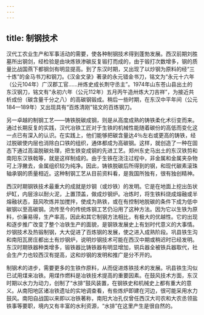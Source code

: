 ```yaml
---
---
---
```

title: 制钢技术
---



汉代工农业生产和军事活动的需要，使各种制钢技术得到蓬勃发展。西汉前期刘胜墓所出钢剑，经检验是由块炼铁渗碳反复锻打而成的，由于锻打次数增多，钢的质量比战国燕下都钢剑有明显提高。到了东汉时期，又出现了以炒钢为原料的经“三十炼”的金马书刀和钢刀。《汉金文录》著录的永元错金书刀，铭文为“永元十六年（公元104年）广汉郡工官……卅炼史成长荆守丞主”。1974年山东苍山县出土的东汉钢刀，铭文有“永初六年（公元112年）五月丙午造卅炼大刀吉祥”，为接近共析成份（碳含量千分之八）的高碳钢锻成。稍后一些时期，在东汉中平年间（公元184—189年）又出现具有“百炼清刚”铭文的百炼钢刀。

另一卓越的制钢工艺——铸铁脱碳成钢，则是从高度成熟的铸铁柔化术衍变而来。通过长期反复的实践，汉代冶铁工匠对于生铁的机械性能随着碳份的高低而变化这一点已有深入的认识。在实践上，他们能够把碳含量达4％左右或更高的铸铁，经过脱碳使内层也消除白口铁的组织，通体都成为高碳钢。这样，就创造了一种在固态下通过高温脱碳处理，把生铁变成钢的先进工艺。郑州东史马出土的东汉铁剪和南阳东汉铁戟等，就是这样制成的。由于生铁在浇注过程中，非金属和金属夹杂物可上浮撇去，金属组织较为纯净。因此，铸铁脱碳后所得到的钢，和现代碳素滚珠轴承钢的质量相近。这种制钢工艺从目前资料看，是我国所独有，很有独创精神。

西汉时期钢铁技术最重大的成就是炒钢（或炒铁）的发明。它是在地面上挖出缶状炉缸，内层涂以耐火泥，上置顶盖，做成炒钢炉。冶炼时，将生铁料烧成熔融或半熔融状态，鼓风吹炼并加搅拌，使成为熟铁，或在有控制地脱碳的条件下成为低中碳钢以至高碳钢。流传至今的传统炼钢工艺仍沿用了这种方法。因为它以生铁为原料，价廉易得，生产率高，因此和其它制钢方法相比，有极大的优越性。它的出现和逐步推广改变了整个冶铁生产的面貌，是钢铁发展史上有划时代意义的大事情。炒钢技术及热锻制钢，大大促进了百炼钢的发展，使之进入成熟阶段。巩县铁生沟和南阳瓦房庄都出土有炒钢炉，说明炒钢技术可能在西汉中期或稍迟时已经发明。东汉时期铁器种类增多，锻铁器比铸铁器有明显增加，铜兵器全被铁兵器取代，社会生产力也较西汉有提高，这和炒钢的发明和推广是分不开的。

制钢术的进步，需要更多的生铁作原料，从而促进炼铁技术的发展。巩县铁生沟似已试用煤来冶铁。用煤作燃料是冶铁技术提高的重要因素。在鼓风技术方面，东汉时期以水力为动力，创制了“水排”鼓风装置，在钢铁史和机械史上都有重大的意义。从南阳地区诸冶铁遗址的实地调查看，有些炼炉即建在河边，很可能采用水力鼓风。南阳自战国以来即以冶铁著称，南阳大冶孔仅曾任西汉大司农和大农丞领盐铁事等要职，境内又有丰富的水利资源，“水排”在这里产生是很自然的。